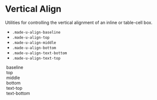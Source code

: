 
<Meta title="Utility Classes/Vertical Align" />

# Vertical Align

Utilities for controlling the vertical alignment of an inline or table-cell box.

-   `.made-u-align-baseline`
-   `.made-u-align-top`
-   `.made-u-align-middle`
-   `.made-u-align-bottom`
-   `.made-u-align-text-bottom`
-   `.made-u-align-text-top`

<Canvas>
	<Story name="Vertical Align">
		<div class="made-s-width-block made-u-display-inline made-u-margin-right-2-x made-u-align-baseline">
			&nbsp;baseline&nbsp;
		</div>
		<div class="made-s-width-block made-u-display-inline made-u-margin-right-2-x made-u-align-top">
			&nbsp;top&nbsp;
		</div>
		<div class="made-s-width-block made-u-display-inline made-u-margin-right-2-x made-u-align-middle">
			&nbsp;middle&nbsp;
		</div>
		<div class="made-s-width-block made-u-display-inline made-u-margin-right-2-x made-u-align-bottom">
			&nbsp;bottom&nbsp;
		</div>
		<div class="made-s-width-block made-u-display-inline made-u-margin-right-2-x made-u-align-text-top">
			&nbsp;text-top&nbsp;
		</div>
		<div class="made-s-width-block made-u-display-inline made-u-align-text-bottom">
			&nbsp;text-bottom&nbsp;
		</div>
	</Story>
</Canvas>
